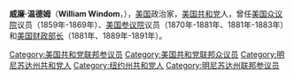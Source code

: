 {{Infobox Officeholder
| name=威廉·温德姆<br/>William Windom
| image=William Windom, Brady-Handy photo portrait, ca1870-1880.jpg
| image_width=200px
| order=39
| title = [[美国财政部长|美国财政部长]]
| term_start=1889年3月7日
| term_end=1891年1月29日
| president=[[本杰明·哈里森|本杰明·哈里森]]
| predecessor=[[查尔斯·S·费尔柴尔德|查尔斯·S·费尔柴尔德]]
| successor=[[查尔斯·福斯特|查尔斯·福斯特]]
| order2=33
| title2=[[美国财政部长|美国财政部长]]
| term_start2=1881年3月8日
| term_end2= 1881年11月13日
| president2=[[詹姆斯·A·加菲尔德|詹姆斯·A·加菲尔德]]<br>[[切斯特·A·阿瑟|切斯特·A·阿瑟]]
| predecessor2=[[约翰·舍曼|约翰·舍曼]]
| successor2=[[查尔斯·J·福尔杰|查尔斯·J·福尔杰]]
| birth_date={{birth date|1827|5|10|mf=y}}
| birth_place=[[俄亥俄州|俄亥俄州]][[贝尔蒙特_(俄亥俄州)|贝尔蒙德]]
| death_date={{death date and age|1891|1|29|1827|5|10}}
| death_place=[[纽约州|纽约州]][[纽约_(纽约州)|纽约]]
| party=[[美国共和党|美国共和党]]
| spouse=
| profession=
| religion=
}}
'''威廉·温德姆'''（'''William Windom'''，{{bd|1827年|5月10日|1891年|1月29日|catIdx=W}}），[[美国|美国]]政治家，[[美国共和党|美国共和党]]人，曾任[[美国众议院|美国众议院]]议员（1859年-1869年）、[[美国参议院|美国参议院]]议员（1870年-1881年、1881年-1883年）和[[美国财政部长|美国财政部长]]（1881年、1889年-1891年）。

{{start box}}
{{succession box|[[查尔斯·S·费尔柴尔德|查尔斯·S·费尔柴尔德]]|[[查尔斯·福斯特|查尔斯·福斯特]]|[[美国财政部长|美国财政部长]]|1889年 - 1891年}}
{{succession box|[[约翰·舍曼|约翰·舍曼]]|[[查尔斯·J·福尔杰|查尔斯·J·福尔杰]]|[[美国财政部长|美国财政部长]]|1881年}}
{{end box}}

{{美国财政部长}}
{{James A. Garfield cabinet}}
{{Chester A. Arthur cabinet}}
{{Benjamin Harrison cabinet}}
{{1880年美国总统选举}}
{{Authority control}}

{{DEFAULTSORT:Windom, William}}
[[Category:美国共和党联邦参议员|Category:美国共和党联邦参议员]]
[[Category:美国共和党联邦众议员|Category:美国共和党联邦众议员]]
[[Category:明尼苏达州共和党人|Category:明尼苏达州共和党人]]
[[Category:纽约州共和党人|Category:纽约州共和党人]]
[[Category:明尼苏达州联邦参议员|Category:明尼苏达州联邦参议员]]